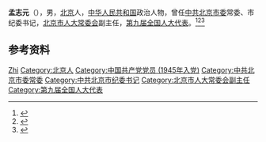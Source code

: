 '''孟志元'''（{{bd|1930年|}}），男，[[北京|北京]]人，[[中华人民共和国|中华人民共和国]]政治人物，曾任[[中共北京市委|中共北京市委]]常委、市纪委书记，[[北京市人大常委会|北京市人大常委会]]副主任，[[第九届全国人大代表|第九届全国人大代表]]。<ref>{{Cite book|title=中华人民共和国职官志|author=何虎生, 李耀东, 向常福主编|publisher=中国社会出版社|year=2003|isbn=9787800883934|location=北京|pages=}}</ref><ref>{{cite book|title=中囯人名大辞典·当代人物卷|author=廖盖隆等编|year=1990|publisher=上海辞书出版社|location=上海|page=}}</ref><ref>{{Cite book|title=中国共产党名人录|author=于俊道主编|publisher=四川人民出版社|year=1997|isbn=|location=成都|pages=}}</ref>

== 参考资料 ==
{{reflist}}

{{中国人物小作品}}

{{Authority control}}
{{DEFAULTSORT:Meng孟}}
[[Category:孟姓|Zhi]]
[[Category:北京人|Category:北京人]]
[[Category:中国共产党党员_(1945年入党)|Category:中国共产党党员 (1945年入党)]]
[[Category:中共北京市委常委|Category:中共北京市委常委]]
[[Category:中共北京市纪委书记|Category:中共北京市纪委书记]]
[[Category:北京市人大常委会副主任|Category:北京市人大常委会副主任]]
[[Category:第九届全国人大代表|Category:第九届全国人大代表]]